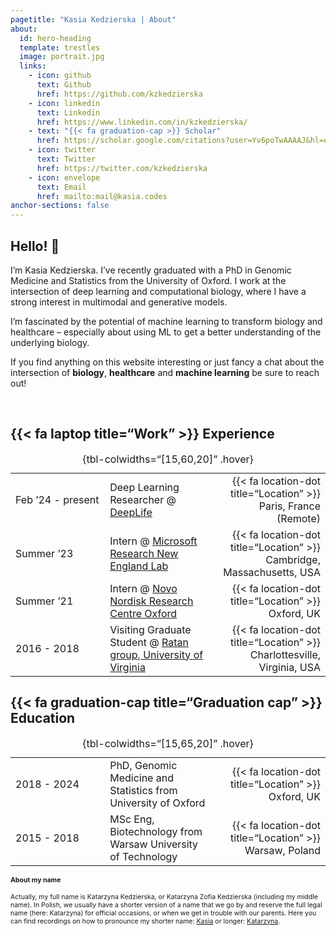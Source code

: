 ```yaml
---
pagetitle: "Kasia Kedzierska | About"
about:
  id: hero-heading
  template: trestles
  image: portrait.jpg
  links:
    - icon: github
      text: Github
      href: https://github.com/kzkedzierska
    - icon: linkedin
      text: Linkedin
      href: https://www.linkedin.com/in/kzkedzierska/
    - text: "{{< fa graduation-cap >}} Scholar"
      href: https://scholar.google.com/citations?user=Yv6poTwAAAAJ&hl=en
    - icon: twitter
      text: Twitter
      href: https://twitter.com/kzkedzierska
    - icon: envelope
      text: Email
      href: mailto:mail@kasia.codes
anchor-sections: false
---
```


::: {#hero-heading}
## Hello! 👋

I'm Kasia Kedzierska. I’ve recently graduated with a PhD in Genomic Medicine and Statistics from the University of Oxford. I work at the intersection of deep learning and computational biology, where I have a strong interest in multimodal and generative models.

I'm fascinated by the potential of machine learning to transform biology and healthcare -- especially about using ML to get a better understanding of the underlying biology.

If you find anything on this website interesting or just fancy a chat about the intersection of **biology**, **healthcare** and **machine learning** be sure to reach out!
:::

</br>

## {{< fa laptop title="Work" >}} Experience

<!-- {{< fa laptop title="Work" >}} -->

| | | |   
|:-----|:------|------:|  
| [Feb '24 - present]{.small-text} | Deep Learning Researcher \@ [DeepLife](https://www.deeplife.co/) | [{{< fa location-dot title="Location" >}} Paris, France (Remote)]{.small-text}
| [Summer '23]{.small-text} | Intern \@ [Microsoft Research New England Lab](https://www.microsoft.com/en-us/research/lab/microsoft-research-new-england/) | [{{< fa location-dot title="Location" >}} Cambridge, Massachusetts, USA]{.small-text}
| [Summer '21]{.small-text} | Intern \@ [Novo Nordisk Research Centre Oxford](https://www.novonordisk.com/science-and-technology/research-and-technology-centres/oxford-research-centre.html) | [{{< fa location-dot title="Location" >}} Oxford, UK]{.small-text}
| [2016 - 2018]{.small-text} | Visiting Graduate Student \@ [Ratan group, University of Virginia](https://med.virginia.edu/faculty/faculty-listing/ar7jq/) | [{{< fa location-dot title="Location" >}} Charlottesville, Virginia, USA]{.small-text} | 

: {tbl-colwidths="[15,60,20]" .hover}

## {{< fa graduation-cap title="Graduation cap" >}}  Education

| | | |   
|:-----|:------|------:|  
| [2018 - 2024]{.small-text} | PhD, Genomic Medicine and Statistics from University of Oxford | [{{< fa location-dot title="Location" >}} Oxford, UK]{.small-text} |
| [2015 - 2018]{.small-text} | MSc Eng, Biotechnology from Warsaw University of Technology | [{{< fa location-dot title="Location" >}} Warsaw, Poland]{.small-text} |

: {tbl-colwidths="[15,65,20]" .hover}


::: {style="font-size: 75%;"}
#### About my name

Actually, my full name is Katarzyna Kedzierska, or Katarzyna Zofia Kedzierska (including my middle name). In Polish, we usually have a shorter version of a name that we go by and reserve the full legal name (here: Katarzyna) for official occasions, or when we get in trouble with our parents. Here you can find recordings on how to pronounce my shorter name: [Kasia](https://www.howtopronounce.com/kasia/30911273) or longer: [Katarzyna](https://www.howtopronounce.com/katarzyna/28825507).
:::
